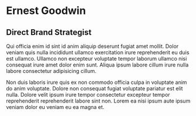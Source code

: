 # Ernest Goodwin

## Direct Brand Strategist

Qui officia enim id sint id anim aliquip deserunt fugiat amet mollit. Dolor veniam quis nulla incididunt ullamco exercitation irure reprehenderit eu duis est ullamco. Ullamco non excepteur voluptate tempor laborum ullamco nisi consequat irure amet dolor enim sunt. Aliqua ipsum labore cillum irure nulla labore consectetur adipisicing cillum. 

Non duis laboris irure quis ex non commodo officia culpa in voluptate anim do anim voluptate. Dolore non consequat fugiat voluptate pariatur est elit nulla. Dolore velit ipsum irure tempor consectetur excepteur tempor reprehenderit reprehenderit labore sint non. Lorem ea nisi ipsum aute ipsum veniam dolor eu veniam eu ea magna et.

<BlogPosts/>

<Footer/>